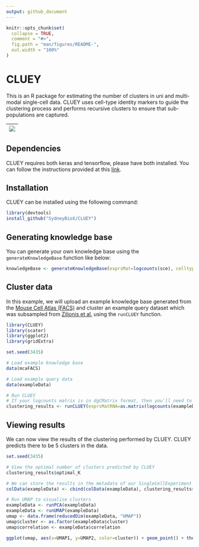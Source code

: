 ```yaml
---
output: github_document
---
```


<!-- README.md is generated from README.Rmd. Please edit that file -->

```r
knitr::opts_chunk$set(
  collapse = TRUE,
  comment = "#>",
  fig.path = "man/figures/README-",
  out.width = "100%"
)
```

# CLUEY

<!-- badges: start -->
<!-- badges: end -->

This is an R package for estimating the number of clusters in uni and multi-modal single-cell data. CLUEY uses cell-type identity markers to guide the clustering process and performs recursive clusters to ensure 
that sub-populations are captured.

| ![](man/figures/CLUEY_figure.png) |
|:--------------------------------------------------:|

## Dependencies
CLUEY requires both keras and tensorflow, please have both installed. You can follow the instructions provided at this [link](https://tensorflow.rstudio.com/install/).

## Installation
CLUEY can be installed using the following command:
```r
library(devtools)
install_github("SydneyBioX/CLUEY")
```

## Generating knowledge base
You can generate your own knowledge base using the `generateKnowledgeBase` function like below:
```r
knowledgeBase <- generateKnowledgeBase(exprsMat=logcounts(sce), celltypes=sce$cellType)
```

## Cluster data
In this example, we will upload an example knowledge base generated from the [Mouse Cell Atlas (FACS)](https://www.nature.com/articles/s41586-020-2496-1) and cluster an example query dataset which was subsampled from [Zilionis et al.](https://pubmed.ncbi.nlm.nih.gov/30979687/) using the `runCLUEY` function.
```r
library(CLUEY)
library(scater)
library(ggplot2)
library(gridExtra)

set.seed(3435)

# Load example knowledge base
data(mcaFACS)

# Load example query data
data(exampleData)

# Run CLUEY
# If your logcounts matrix is in dgCMatrix format, then you'll need to convert it to a matrix using `as.matrix()`
clustering_results <- runCLUEY(exprsMatRNA=as.matrix(logcounts(exampleData)), knowledgeBase=mcaFACS, kLimit=10, encodingDim1=10, encodingDim2=5)
```

## Viewing results
We can now view the results of the clustering performed by CLUEY. CLUEY predicts there to be 5 clusters in the data.
```r
set.seed(3435)

# View the optimal number of clusters predicted by CLUEY
clustering_results$optimal_K

# We can store the results in the metadata of our SingleCellExperiment object. 
colData(exampleData) <- cbind(colData(exampleData), clustering_results$predictions)

# Run UMAP to visualise clusters
exampleData <- runPCA(exampleData)
exampleData <- runUMAP(exampleData)
umap <- data.frame(reducedDim(exampleData, "UMAP"))
umap$cluster <- as.factor(exampleData$cluster)
umap$correlation <- exampleData$correlation

ggplot(umap, aes(x=UMAP1, y=UMAP2, color=cluster)) + geom_point() + theme_classic()
```


